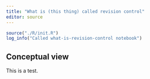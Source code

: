 ```yaml
---
title: "What is (this thing) called revision control"
editor: source
---
```


```r
source("./R/init.R")
log_info("Called what-is-revision-control notebook")
```


## Conceptual view

This is a test.

